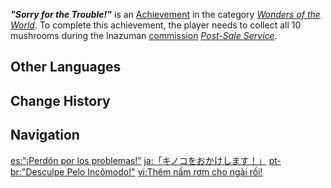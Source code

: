 {{Achievement Infobox
|id           = 84535
|order id     = 4059
|category     = Wonders of the World
|description  = Receive the complaint that [[Konda Densuke]] lodges in "[[Post-Sale Service]]."
|requirements = Collect all 10 mushrooms during ''[[Post-Sale Service]]''.
|primogems    = 5
|tracking     = 
|hidden       = 1
|type         = Commission
}}
'''''"Sorry for the Trouble!"''''' is an [[Achievement]] in the category ''[[Wonders of the World]]''. To complete this achievement, the player needs to collect all 10 mushrooms during the Inazuman [[commission]] ''[[Post-Sale Service]]''.
<!--
==Trivia==

==Video Guides==
{{EVT
|video1   = 
|caption1 = 
}}
-->
==Other Languages==
{{Other Languages
|en      = "Sorry for the Trouble!"
|zhs     = 「给您添蘑菇了！」
|zhs_rm  = "Gěi Nín Tiān Mógūle!"
|zht     = 「給您添蘑菇了！」
|zht_rm  = "Gěi Nín Tiān Mógūle!"
|zh_tl   = "Sorry for Adding to Your Mushrooms!"
|ja      = 「キノコをおかけします！」
|ja_rm   = "Kinoko wo Okakeshimasu!"
|ja_tl   = "(Sorry for) Adding to Your Mushrooms!"
|ko      = 「버섯을 끼쳐서 {{tt|죄송|罪悚}}!」
|ko_tl   = "Sorry for the Mushroom!"
|es      = “¡Perdón por los problemas!”
|es_tl   = "Sorry for the Troubles!"
|fr      = Pardon pour le dérangement !
|fr_tl   = Sorry for the Inconvenience!
|ru      = «Простите за неудобства!»
|ru_tl   = "Sorry for Inconveniences!"
|th      = ใส่เห็ดเพิ่มให้แล้วนะ!
|th_rm   = Sai het phoem hai laeo na!
|th_tl   = 
|vi      = Thêm nấm rơm cho ngài rồi!
|vi_tl   = 
|de      = „Ein Pfifferling für deine Mühen!“
|de_tl   = "A {{W|Cantharellus cibarius|Chanterelle}} for your Efforts!"
|id      = "Maaf Merepotkan!"
|id_tl   = "Sorry to Bother!"
|pt      = "Desculpe Pelo Incômodo!"
|pt_tl   = 
|tr      = "Kusura Bakma, Zahmet Verdim!"
|tr_tl   = "Sorry, I Caused Trouble!"
|it      = Ci scusiamo per l'inconveniente!
|it_tl   = We Are Sorry for the Inconvenience!
}}

==Change History==
{{Change History|2.0}}
<!--
==References==
{{Reflist}}
-->
==Navigation==
{{Achievement Navbox|Wonders of the World|Commission}}

[[es:“¡Perdón por los problemas!”]]
[[ja:「キノコをおかけします！」]]
[[pt-br:"Desculpe Pelo Incômodo!"]]
[[vi:Thêm nấm rơm cho ngài rồi!]]